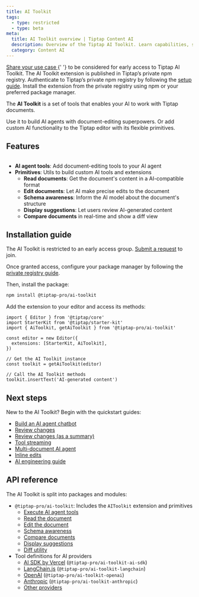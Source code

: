 ```yaml
---
title: AI Toolkit
tags:
  - type: restricted
  - type: beta
meta:
  title: AI Toolkit overview | Tiptap Content AI
  description: Overview of the Tiptap AI Toolkit. Learn capabilities, structure, and how it helps you build AI extensions and AI agents.
  category: Content AI
---
```



<Requirements>
  <RequirementItem label="1. Request access">
    <a href="https://tiptap-suite.notion.site/27901ffa3ebc803197d8e4857e5ae394?pvs=105">
      Share your use case
    </a>{' '}
    to be considered for early access to Tiptap AI Toolkit.
  </RequirementItem>
  <RequirementItem label="2. Access the private registry">
    The AI Toolkit extension is published in Tiptap’s private npm registry. Authenticate to Tiptap’s
    private npm registry by following the <a href="/guides/pro-extensions">setup guide</a>.
  </RequirementItem>
  <RequirementItem label="3. Install the extension">
    Install the extension from the private registry using npm or your preferred package manager.
  </RequirementItem>
</Requirements>

The **AI Toolkit** is a set of tools that enables your AI to work with Tiptap documents.

Use it to build AI agents with document-editing superpowers. Or add custom AI functionality to the Tiptap editor with its flexible primitives.

<EnterpriseCalloutAuto variant="ai-toolkit" renderMode="inline" />

## Features

<Image src={aiToolkitOverviewImage.src} alt="" />

- **AI agent tools**: Add document-editing tools to your AI agent
- **Primitives**: Utils to build custom AI tools and extensions
  - **Read documents**: Get the document's content in a AI-compatible format
  - **Edit documents**: Let AI make precise edits to the document
  - **Schema awareness**: Inform the AI model about the document's structure
  - **Display suggestions**: Let users review AI-generated content
  - **Compare documents** in real-time and show a diff view

## Installation guide

The AI Toolkit is restricted to an early access group. [Submit a request](https://tiptap-suite.notion.site/27901ffa3ebc803197d8e4857e5ae394?pvs=105) to join.

Once granted access, configure your package manager by following the [private registry guide](/guides/pro-extensions).

Then, install the package:

```bash
npm install @tiptap-pro/ai-toolkit
```

Add the extension to your editor and access its methods:

```tsx
import { Editor } from '@tiptap/core'
import StarterKit from '@tiptap/starter-kit'
import { AiToolkit, getAiToolkit } from '@tiptap-pro/ai-toolkit'

const editor = new Editor({
  extensions: [StarterKit, AiToolkit],
})

// Get the AI Toolkit instance
const toolkit = getAiToolkit(editor)

// Call the AI Toolkit methods
toolkit.insertText('AI-generated content')
```

## Next steps

New to the AI Toolkit? Begin with the quickstart guides:

- [Build an AI agent chatbot](/content-ai/capabilities/ai-toolkit/guides/ai-agent-chatbot)
- [Review changes](/content-ai/capabilities/ai-toolkit/guides/review-changes)
- [Review changes (as a summary)](/content-ai/capabilities/ai-toolkit/guides/review-changes-as-summary)
- [Tool streaming](/content-ai/capabilities/ai-toolkit/guides/tool-streaming)
- [Multi-document AI agent](/content-ai/capabilities/ai-toolkit/guides/multi-document)
- [Inline edits](/content-ai/capabilities/ai-toolkit/guides/inline-edits)
- [AI engineering guide](/content-ai/capabilities/ai-toolkit/guides/ai-engineering)

## API reference

The AI Toolkit is split into packages and modules:

- `@tiptap-pro/ai-toolkit`: Includes the `AIToolkit` extension and primitives
  - [Execute AI agent tools](/content-ai/capabilities/ai-toolkit/primitives/execute-tool)
  - [Read the document](/content-ai/capabilities/ai-toolkit/primitives/read-the-document)
  - [Edit the document](/content-ai/capabilities/ai-toolkit/primitives/edit-the-document)
  - [Schema awareness](/content-ai/capabilities/ai-toolkit/primitives/schema-awareness)
  - [Compare documents](/content-ai/capabilities/ai-toolkit/primitives/compare-documents)
  - [Display suggestions](/content-ai/capabilities/ai-toolkit/primitives/display-suggestions)
  - [Diff utility](/content-ai/capabilities/ai-toolkit/primitives/diff-utility)
- Tool definitions for AI providers
  - [AI SDK by Vercel](/content-ai/capabilities/ai-toolkit/tools/ai-sdk) (`@tiptap-pro/ai-toolkit-ai-sdk`)
  - [LangChain.js](/content-ai/capabilities/ai-toolkit/tools/langchain-js) (`@tiptap-pro/ai-toolkit-langchain`)
  - [OpenAI](/content-ai/capabilities/ai-toolkit/tools/openai) (`@tiptap-pro/ai-toolkit-openai`)
  - [Anthropic](/content-ai/capabilities/ai-toolkit/tools/anthropic) (`@tiptap-pro/ai-toolkit-anthropic`)
  - [Other providers](/content-ai/capabilities/ai-toolkit/tools/other-providers)

